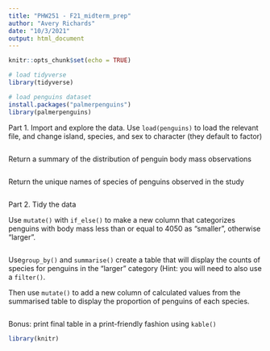 ```yaml
---
title: "PHW251 - F21_midterm_prep"
author: "Avery Richards"
date: "10/3/2021"
output: html_document
---
```


```r
knitr::opts_chunk$set(echo = TRUE)

```


```r
# load tidyverse
library(tidyverse)

# load penguins dataset
install.packages("palmerpenguins")
library(palmerpenguins)

```

Part 1. Import and explore the data. Use `load(penguins)` to load the relevant file, and change island, species, and sex to character (they default to factor)

```r




```

Return a summary of the distribution of penguin body mass observations

```r


```

Return the unique names of species of penguins observed in the study
```r


```

Part 2. Tidy the data

Use `mutate()` with `if_else()` to make a new column that categorizes penguins with body mass less than or equal to 4050 as "smaller", otherwise "larger".  
```r


```


Use`group_by()` and `summarise()` create a table that will display the counts of species for penguins in the "larger" category (Hint: you will need to also use a `filter()`. 

Then use `mutate()` to add a new column of calculated values from the summarised table to display the proportion of penguins of each species.


```r



```


Bonus: print final table in a print-friendly fashion using `kable()`
```r
library(knitr)


```


